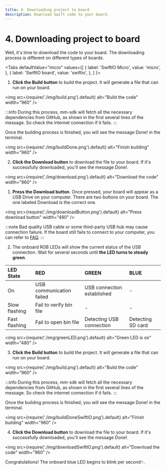 ```yaml
---
title: 4. Downloading project to board
description: Download Swift code to your board.
---
```


# 4. Downloading project to board

Well, it's time to download the code to your board. The downloading process is different on different types of boards.



<Tabs
  defaultValue="micro"
  values={[
    { label: 'SwiftIO Micro', value: 'micro', },
    { label: 'SwiftIO board', value: 'swiftio', },
  ]
}>

<TabItem value="micro">

1. **Click the Build button** to build the project. It will generate a file that can run on your board. 

<img
  src={require('./img/build.png').default}
  alt="Build the code" width="960"
/>

:::info
During this process, mm-sdk will fetch all the necessary dependencies from GitHub, as shown in the first several lines of the message. So check the internet connection if it fails.
:::

Once the building process is finished, you will see the message Done! in the terminal.

<img
  src={require('./img/buildDone.png').default}
  alt="Finish building" width="960"
/>

2. **Click the Download button** to download the file to your board. If it's successfully downloaded, you'll see the message Done!.

<img
  src={require('./img/download.png').default}
  alt="Download the code" width="960"
/>

</TabItem>

<TabItem value="swiftio">

1. **Press the Download button**. Once pressed, your board will appear as a USB Drive on your computer. There are two buttons on your board. The one labeled Download is the correct one.

<img
  src={require('./img/downloadButton.png').default}
  alt="Press download button" width="480"
/>

:::note
Bad quality USB cable or some third-party USB hub may cause connection failure. If the board still fails to connect to your computer, you can refer to [FAQ](../faq.mdx#usb-driver-cant-be-mounted).
:::


2. The onboard RGB LEDs will show the current status of the USB connection. Wait for several seconds until **the LED turns to steady green**.

  | LED State     | RED                      | GREEN                      | BLUE              |
  | :------------ | :----------------------- | :------------------------- | :---------------- |
  | On            | USB communication failed | USB connection established | -                 |
  | Slow flashing | Fail to verify bin file  | -                          | -                 |
  | Fast flashing | Fail to open bin file    | Detecting USB connection   | Detecting SD card |

<img
  src={require('./img/greenLED.png').default}
  alt="Green LED is on" width="480"
/>



3. **Click the Build button** to build the project. It will generate a file that can run on your board. 

<img
  src={require('./img/build.png').default}
  alt="Build the code" width="960"
/>

:::info
During this process, mm-sdk will fetch all the necessary dependencies from GitHub, as shown in the first several lines of the message. So check the internet connection if it fails.
:::

Once the building process is finished, you will see the message Done! in the terminal.

<img
  src={require('./img/buildDoneSwiftIO.png').default}
  alt="Finish building" width="960"
/>

4. **Click the Download button** to download the file to your board. If it's successfully downloaded, you'll see the message Done!.

<img
  src={require('./img/downloadSwiftIO.png').default}
  alt="Download the code" width="960"
/>

</TabItem>
</Tabs>



Congratulations! The onboard blue LED begins to blink per second✨.